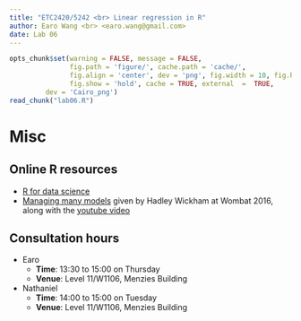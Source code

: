 ```yaml
---
title: "ETC2420/5242 <br> Linear regression in R"
author: Earo Wang <br> <earo.wang@gmail.com>
date: Lab 06
---
```


```r
opts_chunk$set(warning = FALSE, message = FALSE, 
			   fig.path = 'figure/', cache.path = 'cache/', 
			   fig.align = 'center', dev = 'png', fig.width = 10, fig.height = 6, 
			   fig.show = 'hold', cache = TRUE, external  =  TRUE,
         dev = 'Cairo_png')
read_chunk("lab06.R")
```


# Misc

## Online R resources

* [R for data science](http://r4ds.had.co.nz/lists.html) 
* [Managing many models](http://wombat2016.org/slides/hadley.pdf) given by Hadley Wickham
  at Wombat 2016, along with the [youtube video](https://www.youtube.com/watch?v=hRNUgwAFZtQ)

## Consultation hours

* Earo
    * **Time**: 13:30 to 15:00 on Thursday
    * **Venue**: Level 11/W1106, Menzies Building
* Nathaniel
    * **Time**: 14:00 to 15:00 on Tuesday
    * **Venue**: Level 11/W1106, Menzies Building

<meta name="copyright" content="LICENSE: CC BY-NC 3.0 US" />
